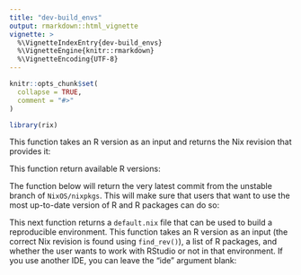 ```yaml
---
title: "dev-build_envs"
output: rmarkdown::html_vignette
vignette: >
  %\VignetteIndexEntry{dev-build_envs}
  %\VignetteEngine{knitr::rmarkdown}
  %\VignetteEncoding{UTF-8}
---
```


```r
knitr::opts_chunk$set(
  collapse = TRUE,
  comment = "#>"
)
```

```r
library(rix)
```

<!-- WARNING - This vignette is generated by {fusen} from dev/build_envs.Rmd: do not edit by hand -->

<!--
You need to run the 'description' chunk in the '0-dev_history.Rmd' file before continuing your code there.
-->


This function takes an R version as an input and returns the Nix revision that provides it:


This function return available R versions:


The function below will return the very latest commit from the unstable
branch of `NixOS/nixpkgs`. This will make sure that users that want to 
use the most up-to-date version of R and R packages can do so:


This next function returns a `default.nix` file that can be used to build a
reproducible environment. This function takes an R version as an input (the
correct Nix revision is found using `find_rev()`), a list of R packages, and
whether the user wants to work with RStudio or not in that environment. If
you use another IDE, you can leave the "ide" argument blank:



